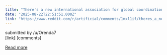 ```yaml
---
title: "There's a new international association for global coordination around safe and ethical AI"
date: "2025-08-22T22:51:51.000Z"
link: "https://www.reddit.com/r/artificial/comments/1mxl1if/theres_a_new_international_association_for_global/"
---
```


submitted by    /u/Orenda7  
 [link]   [comments]

[Read more](https://www.reddit.com/r/artificial/comments/1mxl1if/theres_a_new_international_association_for_global/)
